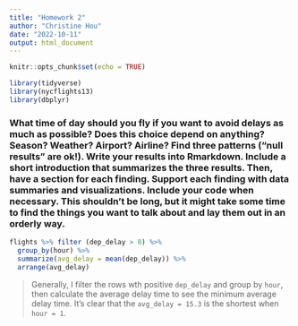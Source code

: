 ```yaml
---
title: "Homework 2"
author: "Christine Hou"
date: "2022-10-11"
output: html_document
---
```


```r
knitr::opts_chunk$set(echo = TRUE)
```

```r
library(tidyverse)
library(nycflights13)
library(dbplyr)
```


### What time of day should you fly if you want to avoid delays as much as possible? Does this choice depend on anything? Season? Weather? Airport? Airline? Find three patterns (“null results” are ok!). Write your results into Rmarkdown. Include a short introduction that summarizes the three results. Then, have a section for each finding. Support each finding with data summaries and visualizations. Include your code when necessary. This shouldn’t be long, but it might take some time to find the things you want to talk about and lay them out in an orderly way.

```r
flights %>% filter (dep_delay > 0) %>% 
  group_by(hour) %>%
  summarize(avg_delay = mean(dep_delay)) %>%
  arrange(avg_delay)
```

> Generally, I filter the rows wth positive `dep_delay` and group by `hour`, then calculate the average delay time to see the minimum average delay time. It's clear that the `avg_delay = 15.3` is the shortest when `hour = 1`.

```r

```

